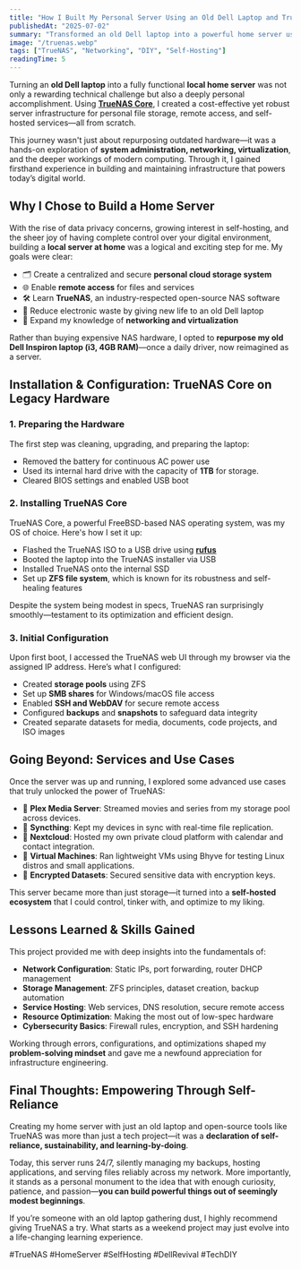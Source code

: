 ---
title: "How I Built My Personal Server Using an Old Dell Laptop and TrueNAS"
publishedAt: "2025-07-02"
summary: "Transformed an old Dell laptop into a powerful home server using TrueNAS Core—setting up reliable data storage, remote access, and virtualization all by myself. This project taught me the fundamentals of networking, server architecture, and self-hosting in the most practical way possible."
image: "/truenas.webp"
tags: ["TrueNAS", "Networking", "DIY", "Self-Hosting"]
readingTime: 5
---

Turning an **old Dell laptop** into a fully functional **local home server** was not only a rewarding technical challenge but also a deeply personal accomplishment. Using [**TrueNAS Core**](https://www.truenas.com/), I created a cost-effective yet robust server infrastructure for personal file storage, remote access, and self-hosted services—all from scratch.

This journey wasn't just about repurposing outdated hardware—it was a hands-on exploration of **system administration, networking, virtualization**, and the deeper workings of modern computing. Through it, I gained firsthand experience in building and maintaining infrastructure that powers today’s digital world.

## Why I Chose to Build a Home Server

With the rise of data privacy concerns, growing interest in self-hosting, and the sheer joy of having complete control over your digital environment, building a **local server at home** was a logical and exciting step for me. My goals were clear:

- 🗂️ Create a centralized and secure **personal cloud storage system**
- 🌐 Enable **remote access** for files and services
- 🛠️ Learn **TrueNAS**, an industry-respected open-source NAS software
- 🔌 Reduce electronic waste by giving new life to an old Dell laptop
- 🚀 Expand my knowledge of **networking and virtualization**

Rather than buying expensive NAS hardware, I opted to **repurpose my old Dell Inspiron laptop (i3, 4GB RAM)**—once a daily driver, now reimagined as a server.

## Installation & Configuration: TrueNAS Core on Legacy Hardware

### 1. Preparing the Hardware
The first step was cleaning, upgrading, and preparing the laptop:

- Removed the battery for continuous AC power use
- Used its internal hard drive with the capacity of **1TB** for storage.
- Cleared BIOS settings and enabled USB boot

### 2. Installing TrueNAS Core
TrueNAS Core, a powerful FreeBSD-based NAS operating system, was my OS of choice. Here's how I set it up:

- Flashed the TrueNAS ISO to a USB drive using [**rufus**](https://rufus.ie/en/)
- Booted the laptop into the TrueNAS installer via USB
- Installed TrueNAS onto the internal SSD
- Set up **ZFS file system**, which is known for its robustness and self-healing features

Despite the system being modest in specs, TrueNAS ran surprisingly smoothly—testament to its optimization and efficient design.

### 3. Initial Configuration
Upon first boot, I accessed the TrueNAS web UI through my browser via the assigned IP address. Here’s what I configured:

- Created **storage pools** using ZFS
- Set up **SMB shares** for Windows/macOS file access
- Enabled **SSH and WebDAV** for secure remote access
- Configured **backups** and **snapshots** to safeguard data integrity
- Created separate datasets for media, documents, code projects, and ISO images

## Going Beyond: Services and Use Cases

Once the server was up and running, I explored some advanced use cases that truly unlocked the power of TrueNAS:

- 💾 **Plex Media Server**: Streamed movies and series from my storage pool across devices.
- 🔄 **Syncthing**: Kept my devices in sync with real-time file replication.
- 📁 **Nextcloud**: Hosted my own private cloud platform with calendar and contact integration.
- 🧪 **Virtual Machines**: Ran lightweight VMs using Bhyve for testing Linux distros and small applications.
- 🔐 **Encrypted Datasets**: Secured sensitive data with encryption keys.

This server became more than just storage—it turned into a **self-hosted ecosystem** that I could control, tinker with, and optimize to my liking.

## Lessons Learned & Skills Gained

This project provided me with deep insights into the fundamentals of:

- **Network Configuration**: Static IPs, port forwarding, router DHCP management
- **Storage Management**: ZFS principles, dataset creation, backup automation
- **Service Hosting**: Web services, DNS resolution, secure remote access
- **Resource Optimization**: Making the most out of low-spec hardware
- **Cybersecurity Basics**: Firewall rules, encryption, and SSH hardening

Working through errors, configurations, and optimizations shaped my **problem-solving mindset** and gave me a newfound appreciation for infrastructure engineering.

## Final Thoughts: Empowering Through Self-Reliance

Creating my home server with just an old laptop and open-source tools like TrueNAS was more than just a tech project—it was a **declaration of self-reliance, sustainability, and learning-by-doing**.

Today, this server runs 24/7, silently managing my backups, hosting applications, and serving files reliably across my network. More importantly, it stands as a personal monument to the idea that with enough curiosity, patience, and passion—**you can build powerful things out of seemingly modest beginnings**.

If you’re someone with an old laptop gathering dust, I highly recommend giving TrueNAS a try. What starts as a weekend project may just evolve into a life-changing learning experience.

#TrueNAS #HomeServer #SelfHosting #DellRevival #TechDIY

